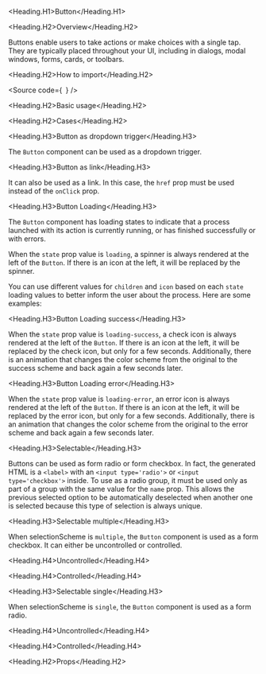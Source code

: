 

<Meta of={Stories} />

<Heading.H1>Button</Heading.H1>

<Heading.H2>Overview</Heading.H2>

Buttons enable users to take actions or make choices with a single tap.
They are typically placed throughout your UI, including in dialogs, modal windows, forms, cards, or toolbars.

<Heading.H2>How to import</Heading.H2>

<Source
  code={`
`}
/>

<Heading.H2>Basic usage</Heading.H2>

<Canvas of={Stories.Base} />

<Heading.H2>Cases</Heading.H2>

<Heading.H3>Button as dropdown trigger</Heading.H3>

The `Button` component can be used as a dropdown trigger.

<Canvas of={CaseStories.AsDropdown} />

<Heading.H3>Button as link</Heading.H3>

It can also be used as a link. In this case, the `href` prop must be used instead of the `onClick` prop.

<Canvas of={CaseStories.AsLink} />

<Heading.H3>Button Loading</Heading.H3>

The `Button` component has loading states to indicate that a process launched with its action
is currently running, or has finished successfully or with errors.

When the `state` prop value is `loading`, a spinner is always rendered at the left of the `Button`.
If there is an icon at the left, it will be replaced by the spinner.

You can use different values for `children` and `icon` based on each `state`
loading values to better inform the user about the process.
Here are some examples:

<Canvas of={LoadingStories.Loading} />

<Heading.H3>Button Loading success</Heading.H3>

When the `state` prop value is `loading-success`, a check icon is always rendered at the left of the `Button`.
If there is an icon at the left, it will be replaced by the check icon, but only for a few seconds.
Additionally, there is an animation that changes the color scheme from the original to
the success scheme and back again a few seconds later.

<Canvas of={LoadingStories.Success} />

<Heading.H3>Button Loading error</Heading.H3>

When the `state` prop value is `loading-error`, an error icon is always rendered
at the left of the `Button`. If there is an icon at the left, it will be replaced
by the error icon, but only for a few seconds. Additionally, there is an animation
that changes the color scheme from the original to the error scheme and back again a few seconds later.

<Canvas of={LoadingStories.Error} />

<Heading.H3>Selectable</Heading.H3>

Buttons can be used as form radio or form checkbox.
In fact, the generated HTML is a `<label>` with an `<input type='radio'>` or `<input type='checkbox'>` inside.
To use as a radio group, it must be used only as part of a group with the same value for the `name` prop.
This allows the previous selected option to be automatically deselected when another one
is selected because this type of selection is always unique.

<Heading.H3>Selectable multiple</Heading.H3>

When selectionScheme is `multiple`, the `Button` component is used as a form checkbox.
It can either be uncontrolled or controlled.

<Heading.H4>Uncontrolled</Heading.H4>

<Canvas of={SelectionStories.MultipleUncontrolled} />

<Heading.H4>Controlled</Heading.H4>

<Canvas of={SelectionStories.MultipleControlled} />

<Heading.H3>Selectable single</Heading.H3>

When selectionScheme is `single`, the `Button` component is used as a form radio.

<Heading.H4>Uncontrolled</Heading.H4>

<Canvas of={SelectionStories.SingleUncontrolled} />

<Heading.H4>Controlled</Heading.H4>

<Canvas of={SelectionStories.SingleControlled} />

<Heading.H2>Props</Heading.H2>

<ArgTypes of={Stories} />
